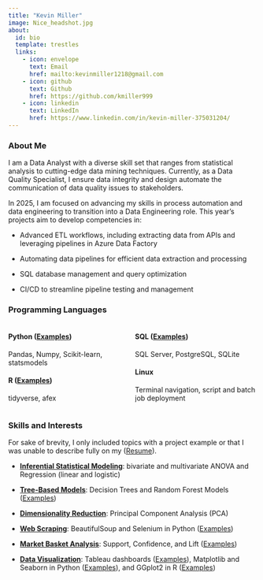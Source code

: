 ```yaml
---
title: "Kevin Miller"
image: Nice_headshot.jpg
about:
  id: bio
  template: trestles
  links:
    - icon: envelope
      text: Email
      href: mailto:kevinmiller1218@gmail.com
    - icon: github
      text: Github
      href: https://github.com/kmiller999
    - icon: linkedin
      text: LinkedIn
      href: https://www.linkedin.com/in/kevin-miller-375031204/
---
```


::: {#bio}
### About Me

I am a Data Analyst with a diverse skill set that ranges from statistical analysis to cutting-edge data mining techniques. Currently, as a Data Quality Specialist, I ensure data integrity and design automate the communication of data quality issues to stakeholders.

In 2025, I am focused on advancing my skills in process automation and data engineering to transition into a Data Engineering role. This year's projects aim to develop competencies in:

-   Advanced ETL workflows, including extracting data from APIs and leveraging pipelines in Azure Data Factory

-   Automating data pipelines for efficient data extraction and processing

-   SQL database management and query optimization

-   CI/CD to streamline pipeline testing and management
:::

### Programming Languages

::: columns
::: {.column width="48%"}

#### Python ([Examples](https://kmiller999.github.io/ds_portfolio/projects.html#category=Python))

Pandas, Numpy, Scikit-learn, statsmodels

#### R ([Examples](https://kmiller999.github.io/ds_portfolio/projects.html#category=R))

tidyverse, afex
:::

::: {.column width="50%"}

#### SQL ([Examples](https://kmiller999.github.io/ds_portfolio/projects.html#category=SQL))

SQL Server, PostgreSQL, SQLite

#### Linux

Terminal navigation, script and batch job deployment
:::
:::

### Skills and Interests

For sake of brevity, I only included topics with a project example or that I was unable to describe fully on my ([Resume](https://kmiller999.github.io/ds_portfolio/resume.html)).

-   [**Inferential Statistical Modeling**]{.underline}: bivariate and multivariate ANOVA and Regression (linear and logistic)

-   [**Tree-Based Models**]{.underline}: Decision Trees and Random Forest Models ([Examples](https://kmiller999.github.io/ds_portfolio/projects.html#category=Random%20Forest))

-   [**Dimensionality Reduction**]{.underline}: Principal Component Analysis (PCA)

-   [**Web Scraping**]{.underline}: BeautifulSoup and Selenium in Python ([Examples](https://kmiller999.github.io/ds_portfolio/projects.html#category=Web%20Scraping))

-   [**Market Basket Analysis**]{.underline}: Support, Confidence, and Lift ([Examples](https://kmiller999.github.io/ds_portfolio/projects.html#category=Market%20Basket%20Analysis))

-   [**Data Visualization**]{.underline}: Tableau dashboards ([Examples](https://kmiller999.github.io/ds_portfolio/posts/metal_subgenre_pairings/tableau_dash.html)), Matplotlib and Seaborn in Python ([Examples](https://kmiller999.github.io/ds_portfolio/projects.html#category=Python)), and GGplot2 in R ([Examples](https://kmiller999.github.io/ds_portfolio/projects.html#category=R))